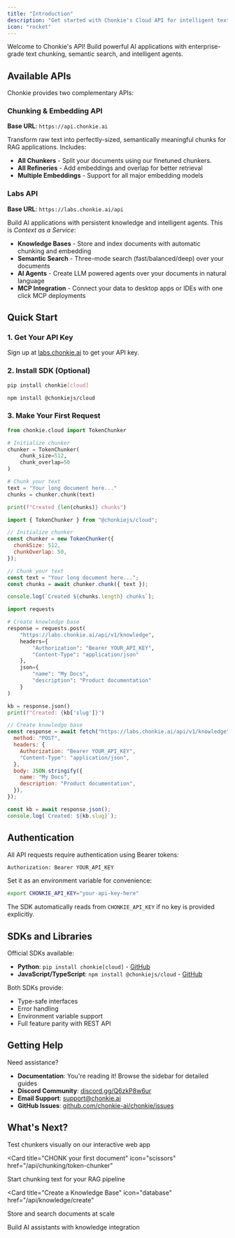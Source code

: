 ```yaml
---
title: "Introduction"
description: "Get started with Chonkie's Cloud API for intelligent text processing and RAG"
icon: "rocket"
---
```


Welcome to Chonkie's API! Build powerful AI applications with enterprise-grade text chunking, semantic search, and intelligent agents.

## Available APIs

Chonkie provides two complementary APIs:

### Chunking & Embedding API

**Base URL**: `https://api.chonkie.ai`

Transform raw text into perfectly-sized, semantically meaningful chunks for RAG applications. Includes:

- **All Chunkers** - Split your documents using our finetuned chunkers.
- **All Refineries** - Add embeddings and overlap for better retrieval
- **Multiple Embeddings** - Support for all major embedding models

### Labs API

**Base URL**: `https://labs.chonkie.ai/api`

Build AI applications with persistent knowledge and intelligent agents. This is _Context as a Service_:

- **Knowledge Bases** - Store and index documents with automatic chunking and embedding
- **Semantic Search** - Three-mode search (fast/balanced/deep) over your documents
- **AI Agents** - Create LLM powered agents over your documents in natural language
- **MCP Integration** - Connect your data to desktop apps or IDEs with one click MCP deployments

## Quick Start

### 1. Get Your API Key

Sign up at [labs.chonkie.ai](https://labs.chonkie.ai) to get your API key.

### 2. Install SDK (Optional)

<CodeGroup>

```bash Python
pip install chonkie[cloud]
```

```bash JavaScript
npm install @chonkiejs/cloud
```

</CodeGroup>

### 3. Make Your First Request

<CodeGroup>

```python Python - Chunking
from chonkie.cloud import TokenChunker

# Initialize chunker
chunker = TokenChunker(
    chunk_size=512,
    chunk_overlap=50
)

# Chunk your text
text = "Your long document here..."
chunks = chunker.chunk(text)

print(f"Created {len(chunks)} chunks")
```

```javascript JavaScript - Chunking
import { TokenChunker } from "@chonkiejs/cloud";

// Initialize chunker
const chunker = new TokenChunker({
  chunkSize: 512,
  chunkOverlap: 50,
});

// Chunk your text
const text = "Your long document here...";
const chunks = await chunker.chunk({ text });

console.log(`Created ${chunks.length} chunks`);
```

```python Python - Knowledge Base
import requests

# Create knowledge base
response = requests.post(
    "https://labs.chonkie.ai/api/v1/knowledge",
    headers={
        "Authorization": "Bearer YOUR_API_KEY",
        "Content-Type": "application/json"
    },
    json={
        "name": "My Docs",
        "description": "Product documentation"
    }
)

kb = response.json()
print(f"Created: {kb['slug']}")
```

```javascript JavaScript - Knowledge Base
// Create knowledge base
const response = await fetch("https://labs.chonkie.ai/api/v1/knowledge", {
  method: "POST",
  headers: {
    Authorization: "Bearer YOUR_API_KEY",
    "Content-Type": "application/json",
  },
  body: JSON.stringify({
    name: "My Docs",
    description: "Product documentation",
  }),
});

const kb = await response.json();
console.log(`Created: ${kb.slug}`);
```

</CodeGroup>

## Authentication

All API requests require authentication using Bearer tokens:

```bash
Authorization: Bearer YOUR_API_KEY
```

Set it as an environment variable for convenience:

```bash
export CHONKIE_API_KEY="your-api-key-here"
```

The SDK automatically reads from `CHONKIE_API_KEY` if no key is provided explicitly.


## SDKs and Libraries

Official SDKs available:

- **Python**: `pip install chonkie[cloud]` - [GitHub](https://github.com/chonkie-ai/chonkie)
- **JavaScript/TypeScript**: `npm install @chonkiejs/cloud` - [GitHub](https://github.com/chonkie-ai/chonkiejs)

Both SDKs provide:

- Type-safe interfaces
- Error handling
- Environment variable support
- Full feature parity with REST API


## Getting Help

Need assistance?

- **Documentation**: You're reading it! Browse the sidebar for detailed guides
- **Discord Community**: [discord.gg/Q6zkP8w6ur](https://discord.gg/Q6zkP8w6ur)
- **Email Support**: [support@chonkie.ai](mailto:support@chonkie.ai)
- **GitHub Issues**: [github.com/chonkie-ai/chonkie/issues](https://github.com/chonkie-ai/chonkie/issues)

## What's Next?

<CardGroup cols={2}>

<Card title="Try the Playground" icon="flask" href="/api/common/playground">
  Test chunkers visually on our interactive web app
</Card>

<Card
  title="CHONK your first document"
  icon="scissors"
  href="/api/chunking/token-chunker"
>
  Start chunking text for your RAG pipeline
</Card>

<Card
  title="Create a Knowledge Base"
  icon="database"
  href="/api/knowledge/create"
>
  Store and search documents at scale
</Card>

<Card title="Deploy an Agent" icon="robot" href="/api/agents/create">
  Build AI assistants with knowledge integration
</Card>

</CardGroup>
